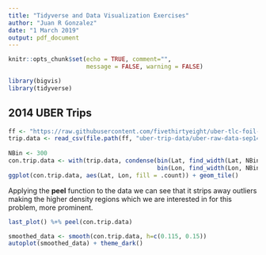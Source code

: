 ```yaml
---
title: "Tidyverse and Data Visualization Exercises"
author: "Juan R Gonzalez"
date: "1 March 2019"
output: pdf_document
---
```


```r
knitr::opts_chunk$set(echo = TRUE, comment="",
                      message = FALSE, warning = FALSE)
```

```r
library(bigvis)
library(tidyverse)
```


## 2014 UBER Trips

```r
ff <- "https://raw.githubusercontent.com/fivethirtyeight/uber-tlc-foil-response/master"
trip.data <- read_csv(file.path(ff, "uber-trip-data/uber-raw-data-sep14.csv"))
  
NBin <- 300
con.trip.data <- with(trip.data, condense(bin(Lat, find_width(Lat, NBin)), 
                                          bin(Lon, find_width(Lon, NBin))))
ggplot(con.trip.data, aes(Lat, Lon, fill = .count)) + geom_tile() 

```

Applying the **peel** function to the data we can see that it strips away outliers making the higher density regions which we are interested in for this problem, more prominent. 

```r
last_plot() %+% peel(con.trip.data)
```




```r
smoothed_data <- smooth(con.trip.data, h=c(0.115, 0.15))
autoplot(smoothed_data) + theme_dark()
```

